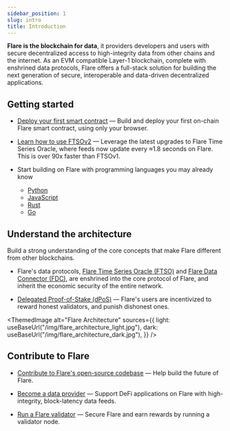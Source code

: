 ```yaml
---
sidebar_position: 1
slug: intro
title: Introduction
---
```



**Flare is the blockchain for data**, it providers developers and users with secure decentralized access to high-integrity data from other chains and the internet. As an EVM compatible Layer-1 blockchain, complete with enshrined data protocols, Flare offers a full-stack solution for building the next generation of secure, interoperable and data-driven decentralized applications.

## Getting started

- [Deploy your first smart contract](../guides/deploy-first-contract) — Build and deploy your first on-chain Flare smart contract, using only your browser.

- [Learn how to use FTSOv2](./ftso/overview) — Leverage the latest upgrades to Flare Time Series Oracle, where feeds now update every ≈1.8 seconds on Flare. This is over 90x faster than FTSOv1.

- Start building on Flare with programming languages you may already know

  - [Python](../guides/flare-for-python-developers)
  - [JavaScript](../guides/flare-for-javascript-developers)
  - [Rust](../guides/flare-for-rust-developers)
  - [Go](../guides/flare-for-go-developers)

## Understand the architecture

Build a strong understanding of the core concepts that make Flare different from other blockchains.

- Flare's data protocols, [Flare Time Series Oracle (FTSO)](./ftso/overview) and [Flare Data Connector (FDC)](./fdc/overview), are enshrined into the core protocol of Flare, and inherit the economic security of the entire network.

- [Delegated Proof-of-Stake (dPoS)](../guides/flare-dpos-mechanism) — Flare's users are incentivized to reward honest validators, and punish dishonest ones.

<ThemedImage
  alt="Flare Architecture"
  sources={{
    light: useBaseUrl("/img/flare_architecture_light.jpg"),
    dark: useBaseUrl("/img/flare_architecture_dark.jpg"),
  }}
/>

## Contribute to Flare

- [Contribute to Flare's open-source codebase](https://github.com/flare-foundation) — Help build the future of Flare.

- [Become a data provider](./run-a-node/ftso-data-provider) — Support DeFi applications on Flare with high-integrity, block-latency data feeds.

- [Run a Flare validator](./run-a-node/validator-node) — Secure Flare and earn rewards by running a validator node.
